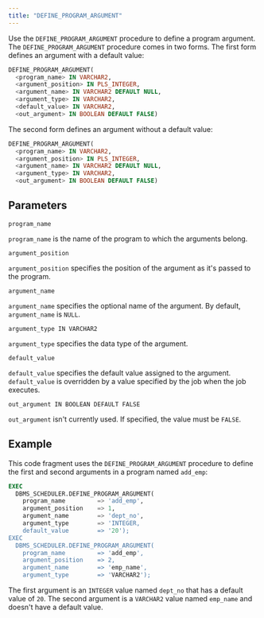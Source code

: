 ```yaml
---
title: "DEFINE_PROGRAM_ARGUMENT"
---
```


Use the `DEFINE_PROGRAM_ARGUMENT` procedure to define a program argument. The `DEFINE_PROGRAM_ARGUMENT` procedure comes in two forms. The first form defines an argument with a default value:

```sql
DEFINE_PROGRAM_ARGUMENT(
  <program_name> IN VARCHAR2,
  <argument_position> IN PLS_INTEGER,
  <argument_name> IN VARCHAR2 DEFAULT NULL,
  <argument_type> IN VARCHAR2,
  <default_value> IN VARCHAR2,
  <out_argument> IN BOOLEAN DEFAULT FALSE)
```

The second form defines an argument without a default value:

```sql
DEFINE_PROGRAM_ARGUMENT(
  <program_name> IN VARCHAR2,
  <argument_position> IN PLS_INTEGER,
  <argument_name> IN VARCHAR2 DEFAULT NULL,
  <argument_type> IN VARCHAR2,
  <out_argument> IN BOOLEAN DEFAULT FALSE)
```

## Parameters

`program_name`

 `program_name` is the name of the program to which the arguments belong.

`argument_position`

 `argument_position` specifies the position of the argument as it's passed to the program.

`argument_name`

 `argument_name` specifies the optional name of the argument. By default, `argument_name` is `NULL`.

`argument_type IN VARCHAR2`

 `argument_type` specifies the data type of the argument.

`default_value`

 `default_value` specifies the default value assigned to the argument. `default_value` is overridden by a value specified by the job when the job executes.

`out_argument IN BOOLEAN DEFAULT FALSE`

 `out_argument` isn't currently used. If specified, the value must be `FALSE`.

## Example

This code fragment uses the `DEFINE_PROGRAM_ARGUMENT` procedure to define the first and second arguments in a program named `add_emp`:

```sql
EXEC
  DBMS_SCHEDULER.DEFINE_PROGRAM_ARGUMENT(
    program_name         => 'add_emp',
    argument_position    => 1,
    argument_name        => 'dept_no',
    argument_type        => 'INTEGER,
    default_value        => '20');
EXEC
  DBMS_SCHEDULER.DEFINE_PROGRAM_ARGUMENT(
    program_name         => 'add_emp',
    argument_position    => 2,
    argument_name        => 'emp_name',
    argument_type        => 'VARCHAR2');
```

The first argument is an `INTEGER` value named `dept_no` that has a default value of `20`. The second argument is a `VARCHAR2` value named `emp_name` and doesn't have a default value.
